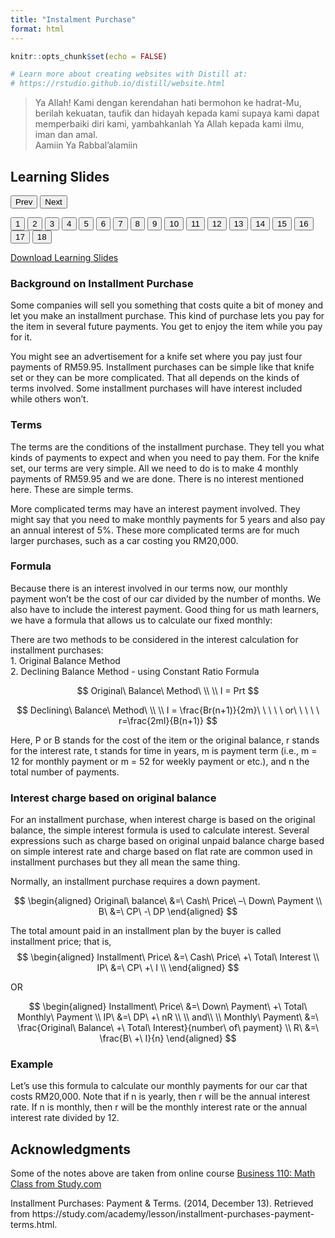 ```yaml
---
title: "Instalment Purchase"
format: html
---
```


```r
knitr::opts_chunk$set(echo = FALSE)

# Learn more about creating websites with Distill at:
# https://rstudio.github.io/distill/website.html

```

> Ya Allah! Kami dengan kerendahan hati bermohon ke hadrat-Mu, berilah kekuatan, taufik dan hidayah kepada kami supaya kami dapat memperbaiki diri kami, yambahkanlah Ya Allah kepada kami ilmu, iman dan amal.  
Aamiin Ya Rabbal'alamiin  

<html>
<title>W3.CSS</title>
<meta name="viewport" content="width=device-width, initial-scale=1">
<link rel="stylesheet" href="https://www.w3schools.com/w3css/4/w3.css">
<style>
  .mySlides {display:none}
</style>
<body>
  
<div class="w3-container">
  <h2>Learning Slides</h2>
</div>
<div class="w3-content" style="max-width:800px">
  <img class="mySlides" src="images\instalment\Slide1.png" style="width:100%">
  <img class="mySlides" src="images\instalment\Slide2.png" style="width:100%">
  <img class="mySlides" src="images\instalment\Slide3.png" style="width:100%">
  <img class="mySlides" src="images\instalment\Slide4.png" style="width:100%">
  <img class="mySlides" src="images\instalment\Slide5.png" style="width:100%">
  <img class="mySlides" src="images\instalment\Slide6.png" style="width:100%">
  <img class="mySlides" src="images\instalment\Slide7.png" style="width:100%">
  <img class="mySlides" src="images\instalment\Slide8.png" style="width:100%">
  <img class="mySlides" src="images\instalment\Slide9.png" style="width:100%">
  <img class="mySlides" src="images\instalment\Slide10.png" style="width:100%">
  <img class="mySlides" src="images\instalment\Slide11.png" style="width:100%">
  <img class="mySlides" src="images\instalment\Slide12.png" style="width:100%">
  <img class="mySlides" src="images\instalment\Slide13.png" style="width:100%">
  <img class="mySlides" src="images\instalment\Slide14.png" style="width:100%">
  <img class="mySlides" src="images\instalment\Slide15.png" style="width:100%">
  <img class="mySlides" src="images\instalment\Slide16.png" style="width:100%">
  <img class="mySlides" src="images\instalment\Slide17.png" style="width:100%">
  <img class="mySlides" src="images\instalment\Slide18.png" style="width:100%">
</div>
<div class="w3-center">
  <button class="w3-button w3-light-grey" onclick="plusDivs(-1)">Prev</button>
  <button class="w3-button w3-light-grey" onclick="plusDivs(1)">Next</button>
</div>
<div class="w3-center">
  <button class="w3-button demo" onclick="currentDiv(1)">1</button> 
  <button class="w3-button demo" onclick="currentDiv(2)">2</button> 
  <button class="w3-button demo" onclick="currentDiv(3)">3</button>
  <button class="w3-button demo" onclick="currentDiv(4)">4</button>
  <button class="w3-button demo" onclick="currentDiv(5)">5</button> 
  <button class="w3-button demo" onclick="currentDiv(6)">6</button> 
  <button class="w3-button demo" onclick="currentDiv(7)">7</button>
  <button class="w3-button demo" onclick="currentDiv(8)">8</button>
  <button class="w3-button demo" onclick="currentDiv(9)">9</button> 
  <button class="w3-button demo" onclick="currentDiv(10)">10</button> 
  <button class="w3-button demo" onclick="currentDiv(11)">11</button>
  <button class="w3-button demo" onclick="currentDiv(12)">12</button>
  <button class="w3-button demo" onclick="currentDiv(13)">13</button> 
  <button class="w3-button demo" onclick="currentDiv(14)">14</button> 
  <button class="w3-button demo" onclick="currentDiv(15)">15</button>
  <button class="w3-button demo" onclick="currentDiv(16)">16</button> 
  <button class="w3-button demo" onclick="currentDiv(17)">17</button>
  <button class="w3-button demo" onclick="currentDiv(18)">18</button>
</div>
  
<script>
var slideIndex = 1;
showDivs(slideIndex);

function plusDivs(n) {
  showDivs(slideIndex += n);
}

function currentDiv(n) {
  showDivs(slideIndex = n);
}

function showDivs(n) {
  var i;
  var x = document.getElementsByClassName("mySlides");
  var dots = document.getElementsByClassName("demo");
  if (n > x.length) {slideIndex = 1}    
  if (n < 1) {slideIndex = x.length}
  for (i = 0; i < x.length; i++) {
    x[i].style.display = "none";  
  }
  for (i = 0; i < dots.length; i++) {
    dots[i].className = dots[i].className.replace(" w3-red", "");
  }
  x[slideIndex-1].style.display = "block";  
  dots[slideIndex-1].className += " w3-red";
}
</script>
  
</body>
</html>

<aside>  
[Download Learning Slides](files/slides/instalment.pdf)
</aside>

### Background on Installment Purchase  

Some companies will sell you something that costs quite a bit of money and let you make an installment
purchase. This kind of purchase lets you pay for the item in several future payments.
You get to enjoy the item while you pay for it.  

You might see an advertisement for a knife set where you pay just four payments of RM59.95.
Installment purchases can be simple like that knife set or they can be more complicated.
That all depends on the kinds of terms involved. Some installment purchases will have interest
included while others won't.  

### Terms  
The terms are the conditions of the installment purchase. They tell you what kinds of payments
to expect and when you need to pay them. For the knife set, our terms are very simple. All we need
to do is to make 4 monthly payments of RM59.95 and we are done. There is no interest mentioned here.
These are simple terms.  

More complicated terms may have an interest payment involved. They might say that you need to make
monthly payments for 5 years and also pay an annual interest of 5%. These more complicated terms are
for much larger purchases, such as a car costing you RM20,000.  

### Formula  
Because there is an interest involved in our terms now, our monthly payment won't be the cost of our car divided by the number of months. We also have to include the interest payment. Good thing for us math learners, we have a formula that allows us to calculate our fixed monthly:  

There are two methods to be considered in the interest calculation for installment purchases:  
1. Original Balance Method  
2. Declining Balance Method - using Constant Ratio Formula  

$$ 
Original\ Balance\ Method\ \\
\\
I = Prt
$$


$$
Declining\ Balance\ Method\ \\
\\
I = \frac{Br(n+1)}{2m}\ \ \ \ \ or\ \ \ \ \ r=\frac{2mI}{B(n+1)}
$$

Here, P or B stands for the cost of the item or the original balance, r stands for the interest rate, t stands for time in years, m is payment term (i.e., m = 12 for monthly payment or m = 52 for weekly payment or etc.), and n the total number of payments.  

### Interest charge based on original balance  

For an installment purchase, when interest charge is based on the original balance, the simple interest formula is used to calculate interest. Several expressions such as charge based on original unpaid balance charge based on simple interest rate and charge based on flat rate are common used in installment purchases but they all mean the same thing.  

Normally, an installment purchase requires a down payment.  

$$
\begin{aligned}
Original\ balance\ &=\ Cash\ Price\ –\ Down\ Payment \\
B\ &=\ CP\ -\ DP
\end{aligned}
$$  

The total amount paid in an installment plan by the buyer is called installment price; that is,  
$$
\begin{aligned}
Installment\ Price\ &=\ Cash\ Price\ +\ Total\ Interest \\
IP\ &=\ CP\ +\ I \\
\end{aligned}
$$  

OR  

$$
\begin{aligned}
Installment\ Price\ &=\ Down\ Payment\ +\ Total\ Monthly\ Payment  \\
IP\ &=\ DP\ +\ nR \\
\\
and\\
\\
Monthly\ Payment\ &=\ \frac{Original\ Balance\ +\ Total\ Interest}{number\ of\ payment} \\
R\ &=\ \frac{B\ +\ I}{n}
\end{aligned}
$$  



### Example  
Let's use this formula to calculate our monthly payments for our car that costs RM20,000. 
Note that if n is yearly, then r will be the annual interest rate. If n is monthly, then r
will be the monthly interest rate or the annual interest rate divided by 12.  



       
## Acknowledgments {.appendix}

Some of the notes above are taken from online course [Business 110: Math Class from Study.com](https://study.com/academy/course/business-math.html)  

Installment Purchases: Payment & Terms. (2014, December 13). Retrieved from https://study.com/academy/lesson/installment-purchases-payment-terms.html.  


        
        